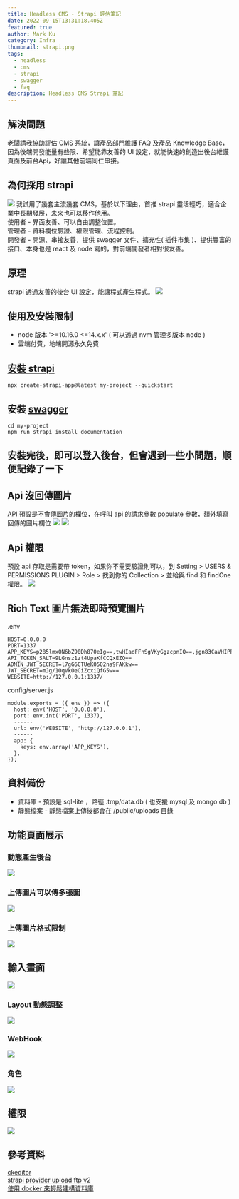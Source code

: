 ```yaml
---
title: Headless CMS - Strapi 評估筆記
date: 2022-09-15T13:31:18.405Z
featured: true
author: Mark Ku
category: Infra
thumbnail: strapi.png
tags:
  - headless
  - cms
  - strapi
  - swagger
  - faq
description: Headless CMS Strapi 筆記
---
```

## 解決問題

老闆請我協助評估 CMS 系統，讓產品部門維護 FAQ 及產品 Knowledge Base，因為後端開發能量有些限、希望能靠友善的 UI 設定，就能快速的創造出後台維護頁面及前台Api，好讓其他前端同仁串接。

## 為何採用 strapi

![](https://i.imgur.com/ONXbTAJ.jpg)
我試用了幾套主流幾套 CMS，基於以下理由，首推 strapi 靈活輕巧，適合企業中長期發展，未來也可以移作他用。  
使用者 - 界面友善、可以自由調整位置。  
管理者 - 資料欄位驗證、權限管理、流程控制。  
開發者 - 開源、串接友善，提供 swagger 文件、擴充性( 插件市集 )、提供豐富的接口、本身也是 react 及 node 寫的，對前端開發者相對很友善。  

## 原理

strapi 透過友善的後台 UI 設定，能讓程式產生程式。
![](https://i.imgur.com/M6RfjZ8.png)  

## 使用及安裝限制

* node 版本 '>=10.16.0 <=14.x.x' ( 可以透過 nvm 管理多版本 node )
* 雲端付費，地端開源永久免費

## [安裝 strapi](https://docs.strapi.io/developer-docs/latest/getting-started/quick-start.html#_1-install-strapi-and-create-a-new-project)

```
npx create-strapi-app@latest my-project --quickstart
```

## 安裝 [swagger](https://docs.strapi.io/developer-docs/latest/plugins/documentation.html#installation)

```
cd my-project
npm run strapi install documentation
```

## 安裝完後，即可以登入後台，但會遇到一些小問題，順便記錄了一下

## Api 沒回傳圖片

API 預設是不會傳圖片的欄位，在呼叫 api 的請求參數 populate 參數，額外填寫回傳的圖片欄位
![](https://i.imgur.com/6gfNF29.png)
![](https://i.imgur.com/eF34HEH.png)

## Api 權限

預設 api 存取是需要帶 token，如果你不需要驗證則可以，到 Setting > USERS & PERMISSIONS PLUGIN > Role > 找到你的 Collection > 並給與 find 和 findOne 權限。
![](https://i.imgur.com/ovdumL9.png)

## Rich Text 圖片無法即時預覽圖片

.env

```
HOST=0.0.0.0
PORT=1337
APP_KEYS=p285lmxQN6bZ90Dh870eIg==,twHIadFFnSgVKyGgzcpnIQ==,jgn83CaVHIPPnpSqsZPWGw==,s2lTboydFrhkPRHJp4omQw==
API_TOKEN_SALT=9LGnsz1zt4UpaKfCCQxEZQ==
ADMIN_JWT_SECRET=l7gG6CTUeK0502ns9FAKkw==
JWT_SECRET=mJg/1OqVkOeCiZcxiQfG5w==
WEBSITE=http://127.0.0.1:1337/
```

config/server.js

```
module.exports = ({ env }) => ({
  host: env('HOST', '0.0.0.0'),
  port: env.int('PORT', 1337),
  ------
  url: env('WEBSITE', 'http://127.0.0.1'), 
  ------
  app: {
    keys: env.array('APP_KEYS'),
  },  
});
```

## 資料備份

* 資料庫 - 預設是 sql-lite ，路徑 .tmp/data.db ( 也支援 mysql 及 mongo db )
* 靜態檔案 - 靜態檔案上傳後都會在 /public/uploads 目錄

## 功能頁面展示

### 動態產生後台

![](https://i.imgur.com/0f0BjwY.png)

### 上傳圖片可以傳多張圖

![](https://i.imgur.com/jXmzMbk.png)

### 上傳圖片格式限制

![](https://i.imgur.com/PunbK7f.png)

## 輸入畫面

![](https://i.imgur.com/lLcJ5rp.png)

### Layout 動態調整

![](https://i.imgur.com/hGjLnld.png)

### WebHook

![](https://i.imgur.com/DAuWE1D.png)

### 角色

![](https://i.imgur.com/i1fy4kz.png)

## 權限

![](https://i.imgur.com/gEvb3eh.png)

## 參考資料
[ckeditor](https://market.strapi.io/plugins/@_sh-strapi-plugin-ckeditor)  
[strapi provider upload ftp v2](https://www.npmjs.com/package/strapi-provider-upload-ftp-v2)  
[使用 docker 來輕鬆建構資料庫](https://blog.yiyu0x.org/2019/10/21/)  



